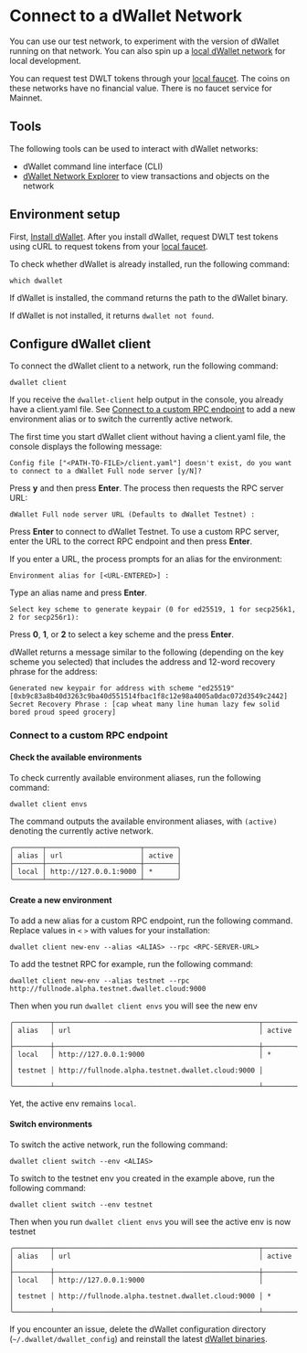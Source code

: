 
# Connect to a dWallet Network
You can use our test network, to experiment with the version of dWallet running on that network. You can also spin up a [local dWallet network](./local-network.mdx) for local development.

You can request test DWLT tokens through your [local faucet](./local-network.mdx#use-the-local-faucet). The coins on these networks have no financial value. There is no faucet service for Mainnet.

## Tools

The following tools can be used to interact with dWallet networks:

 * dWallet command line interface (CLI)
 * [dWallet Network Explorer](https://github.com/dwallet-labs/dwallet-network/blob/main/apps/explorer/README.md#sui-explorer) to view transactions and objects on the network

## Environment setup

First, [Install dWallet](./install-dwallet.mdx#install-dwallet-binaries-from-source).
After you install dWallet, request DWLT test tokens using cURL to request tokens from your [local faucet](./local-network.mdx#use-the-local-faucet).

To check whether dWallet is already installed, run the following command:

```shell
which dwallet
```

If dWallet is installed, the command returns the path to the dWallet binary.

If dWallet is not installed, it returns `dwallet not found`.

## Configure dWallet client

To connect the dWallet client to a network, run the following command:

```shell
dwallet client
```

If you receive the `dwallet-client` help output in the console, you already have a client.yaml file. See [Connect to a custom RPC endpoint](#connect-to-a-custom-rpc-endpoint) to add a new environment alias or to switch the currently active network.

The first time you start dWallet client without having a client.yaml file, the console displays the following message:

```
Config file ["<PATH-TO-FILE>/client.yaml"] doesn't exist, do you want to connect to a dWallet Full node server [y/N]?
```

Press **y** and then press **Enter**. The process then requests the RPC server URL:

```
dWallet Full node server URL (Defaults to dWallet Testnet) :
```

Press **Enter** to connect to dWallet Testnet. To use a custom RPC server, enter the URL to the correct RPC endpoint and then press **Enter**.

If you enter a URL, the process prompts for an alias for the environment:

```
Environment alias for [<URL-ENTERED>] :
```
Type an alias name and press **Enter**.

```
Select key scheme to generate keypair (0 for ed25519, 1 for secp256k1, 2 for secp256r1):
```

Press **0**, **1**, or **2** to select a key scheme and the press **Enter**.

dWallet returns a message similar to the following (depending on the key scheme you selected) that includes the address and 12-word recovery phrase for the address:

```
Generated new keypair for address with scheme "ed25519" [0xb9c83a8b40d3263c9ba40d551514fbac1f8c12e98a4005a0dac072d3549c2442]
Secret Recovery Phrase : [cap wheat many line human lazy few solid bored proud speed grocery]
```

### Connect to a custom RPC endpoint

#### Check the available environments

To check currently available environment aliases, run the following command:

```sh
dwallet client envs
```

The command outputs the available environment aliases, with `(active)` denoting the currently active network.
```shell
╭───────┬───────────────────────┬────────╮
│ alias │ url                   │ active │
├───────┼───────────────────────┼────────┤
│ local │ http://127.0.0.1:9000 │ *      │
╰───────┴───────────────────────┴────────╯
```

#### Create a new environment

To add a new alias for a custom RPC endpoint, run the following command. Replace values in `<` `>` with values for your installation:

```shell
dwallet client new-env --alias <ALIAS> --rpc <RPC-SERVER-URL>
```

To add the testnet RPC for example, run the following command:
```shell
dwallet client new-env --alias testnet --rpc http://fullnode.alpha.testnet.dwallet.cloud:9000
```

Then when you run ```dwallet client envs``` you will see the new env
```shell
╭─────────┬──────────────────────────────────────────────────┬────────╮
│ alias   │ url                                              │ active │
├─────────┼──────────────────────────────────────────────────┼────────┤
│ local   │ http://127.0.0.1:9000                            │ *      │
│ testnet │ http://fullnode.alpha.testnet.dwallet.cloud:9000 │        │
╰─────────┴──────────────────────────────────────────────────┴────────╯
```
Yet, the active env remains `local`.

#### Switch environments

To switch the active network, run the following command:

```shell
dwallet client switch --env <ALIAS>
```

To switch to the testnet env you created in the example above, run the following command:
```shell
dwallet client switch --env testnet
```

Then when you run ```dwallet client envs``` you will see the active env is now testnet
```shell
╭─────────┬──────────────────────────────────────────────────┬────────╮
│ alias   │ url                                              │ active │
├─────────┼──────────────────────────────────────────────────┼────────┤
│ local   │ http://127.0.0.1:9000                            │        │
│ testnet │ http://fullnode.alpha.testnet.dwallet.cloud:9000 │ *      │
╰─────────┴──────────────────────────────────────────────────┴────────╯
```

If you encounter an issue, delete the dWallet configuration directory (`~/.dwallet/dwallet_config`) and reinstall the latest [dWallet binaries](./install-dwallet.mdx#install-dwallet-binaries-from-source).

